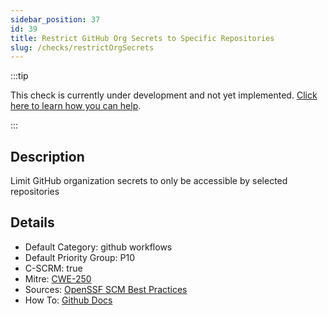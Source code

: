 ```yaml
---
sidebar_position: 37
id: 39
title: Restrict GitHub Org Secrets to Specific Repositories
slug: /checks/restrictOrgSecrets
---
```


<!-- BANNER:START -->
:::tip

This check is currently under development and not yet implemented. [Click here to learn how you can help](/contribute).

:::
<!-- BANNER:END -->

<!-- DESCRIPTION:START -->
## Description
Limit GitHub organization secrets to only be accessible by selected repositories
<!-- DESCRIPTION:END -->

<!-- DETAILS:START -->
## Details
- Default Category: github workflows
- Default Priority Group: P10
- C-SCRM: true
- Mitre: [CWE-250](https://cwe.mitre.org/data/definitions/250.html)
- Sources: [OpenSSF SCM Best Practices](https://best.openssf.org/SCM-BestPractices/github/actions/all_repositories_can_run_github_actions.html)
- How To: [Github Docs](https://docs.github.com/en/repositories/managing-your-repositorys-settings-and-features/enabling-features-for-your-repository/managing-github-actions-settings-for-a-repository#managing-github-actions-permissions-for-your-repository)

<!-- DETAILS:END -->
